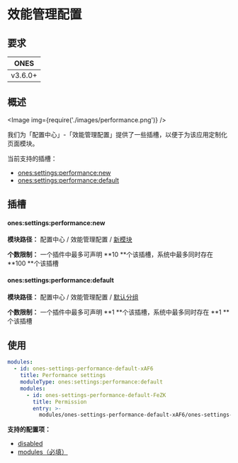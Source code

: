 
# 效能管理配置

## 要求

|  ONES   |
| :-----: |
| v3.6.0+ |

## 概述

<Image img={require('./images/performance.png')} />

我们为「配置中心」-「效能管理配置」提供了一些插槽，以便于为该应用定制化页面模块。

当前支持的插槽：

- [ones:settings:performance:new](#onessettingsperformancenew)
- [ones:settings:performance:default](#onessettingsperformancedefault)

## 插槽

#### ones:settings:performance:new

**模块路径：** 配置中心 / 效能管理配置 / [新模块](../index.mdx#slot-hierarchy)

**个数限制：** 一个插件中最多可声明 **10 **个该插槽，系统中最多同时存在 **100 **个该插槽

#### ones:settings:performance:default

**模块路径：** 配置中心 / 效能管理配置 / [默认分组](../index.mdx#slot-hierarchy)

**个数限制：** 一个插件中最多可声明 **1 **个该插槽，系统中最多同时存在 **1 **个该插槽

## 使用

```yaml
modules:
  - id: ones-settings-performance-default-xAF6
    title: Performance settings
    moduleType: ones:settings:performance:default
    modules:
      - id: ones-settings-performance-default-FeZK
        title: Permission
        entry: >-
          modules/ones-settings-performance-default-xAF6/ones-settings-performance-default-FeZK/index.html
```

**支持的配置项：**

- [disabled](../../../../../reference/config/plugin.yaml#disabled)
- [modules（必填）](../../../../../reference/config/plugin.yaml#subModule)
